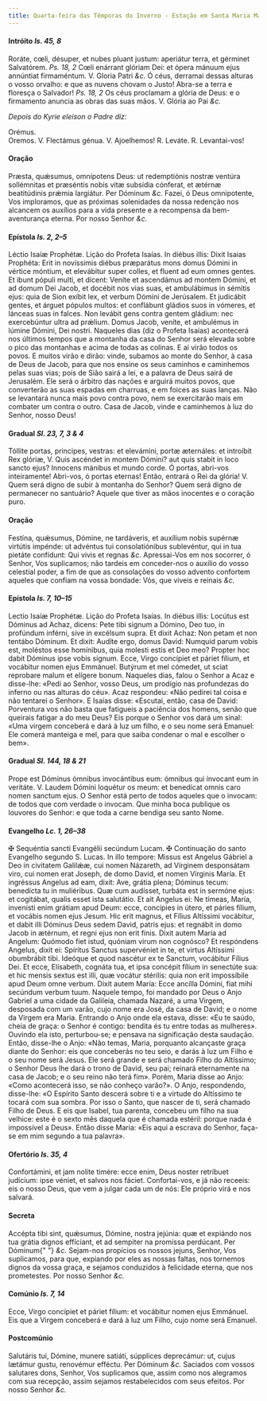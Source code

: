```yaml
---
title: Quarta-feira das Têmporas do Inverno - Estação em Santa Maria Maior
---
```


<h4 class="text-center">
  Intróito <em>Is. 45, 8</em>
</h4>
<div class="grid grid-cols-2 gap-5">
  <span class="text-justify">
    Roráte, cœli, désuper, et nubes pluant justum: aperiátur terra, et gérminet
    Salvatórem. <em>Ps. 18, 2</em> Cœli enárrant glóriam Dei: et ópera mánuum
    ejus annúntiat firmaméntum. V. Gloria Patri <em>&c.</em>
  </span>
  <span class="text-justify">
    Ó céus, derramai dessas alturas o vosso orvalho: e que as nuvens chovam o
    Justo! Abra-se a terra e floresça o Salvador! <em>Ps. 18, 2</em> Os céus
    proclamam a glória de Deus: e o firmamento anuncia as obras das suas mãos.
    V. Glória ao Pai <em>&c.</em>
  </span>
</div>

<em>Depois do Kyrie eleison o Padre diz:</em>

<div class="grid grid-cols-2 gap-5">
  <div class="col-6 text-danger text-center"> Orémus.</div>
  <div class="col-6 text-danger text-center"> Oremos.</span>
<span class="text-justify">V. Flectámus génua.</span>
<span class="text-justify">V. Ajoelhemos!</span>
<span class="text-justify">
    <span class="text-danger">R.</span> Leváte.
  </span>
<span class="text-justify">
    <span class="text-danger">R.</span> Levantai-vos!
  </span>
</div>

<h4 class="text-center">Oração</h4>
<div class="grid grid-cols-2 gap-5">
  <span class="text-justify">
    Præsta, quǽsumus, omnípotens Deus: ut redemptiónis nostræ ventúra
    sollémnitas et præséntis nobis vitæ subsídia cónferat, et ætérnæ
    beatitúdinis prǽmia largiátur. Per Dóminum <em>&c.</em>
  </span>
  <span class="text-justify">
    Fazei, ó Deus omnipotente, Vos imploramos, que as próximas solenidades da
    nossa redenção nos alcancem os auxílios para a vida presente e a recompensa
    da bem-aventurança eterna. Por nosso Senhor <em>&c.</em>
  </span>
</div>

<h4 class="text-center">
  Epístola <em>Is. 2, 2–5</em>
</h4>
<div class="grid grid-cols-2 gap-5">
  <span class="text-justify">Léctio Isaíæ Prophétæ.</span>
  <span class="text-justify">Lição do Profeta Isaías.</span>
  <span class="text-justify">
    In diébus illis: Dixit Isaias Prophéta: Erit in novíssimis diébus præparátus
    mons domus Dómini in vértice móntium, et elevábitur super colles, et fluent
    ad eum omnes gentes. Et ibunt pópuli multi, et dicent: Veníte et ascendámus
    ad montem Dómini, et ad domum Dei Jacob, et docébit nos vias suas, et
    ambulábimus in sémitis ejus: quia de Sion exíbit lex, et verbum Dómini de
    Jerúsalem. Et judicábit gentes, et árguet pópulos multos: et conflábunt
    gládios suos in vómeres, et lánceas suas in falces. Non levábit gens contra
    gentem gládium: nec exercebúntur ultra ad prǽlium. Domus Jacob, veníte, et
    ambulémus in lúmine Dómini, Dei nostri.
  </span>
  <span class="text-justify">
    Naqueles dias (diz o Profeta Isaías) acontecerá nos últimos tempos que a
    montanha da casa do Senhor será elevada sobre o pico das montanhas e acima
    de todas as colinas. E aí virão todos os povos. E muitos virão e dirão:
    vinde, subamos ao monte do Senhor, à casa de Deus de Jacob, para que nos
    ensine os seus caminhos e caminhemos pelas suas vias; pois de Sião sairá a
    lei, e a palavra de Deus sairá de Jerusalém. Ele será o árbitro das nações e
    arguirá muitos povos, que converterão as suas espadas em charruas, e em
    foices as suas lanças. Não se levantará nunca mais povo contra povo, nem se
    exercitarão mais em combater um contra o outro. Casa de Jacob, vinde e
    caminhemos à luz do Senhor, nosso Deus!
  </span>
</div>

<h4 class="text-center">
  Gradual <em>Sl. 23, 7, 3 & 4</em>
</h4>
<div class="grid grid-cols-2 gap-5">
  <span class="text-justify">
    Tóllite portas, principes, vestras: et elevámini, portæ æternáles: et
    introíbit Rex glóriæ, V. Quis ascéndet in montem Dómini? aut quis stabit in
    loco sancto ejus? Innocens mánibus et mundo corde.
  </span>
  <span class="text-justify">
    Ó portas, abri-vos inteiramente! Abri-vos, ó portas eternas! Então, entrará
    o Rei da glória! V. Quem será digno de subir à montanha do Senhor? Quem será
    digno de permanecer no santuário? Aquele que tiver as mãos inocentes e o
    coração puro.
  </span>
</div>

<h4 class="text-center">Oração</h4>
<div class="grid grid-cols-2 gap-5">
  <span class="text-justify">
    Festína, quǽsumus, Dómine, ne tardáveris, et auxílium nobis supérnæ virtútis
    impénde: ut advéntus tui consolatiónibus sublevéntur, qui in tua pietáte
    confídunt: Qui vivis et regnas <em>&c.</em>
  </span>
  <span class="text-justify">
    Apressai-Vos em nos socorrer, ó Senhor, Vos suplicamos; não tardeis em
    conceder-nos o auxílio do vosso celestial poder, a fim de que as consolações
    do vosso advento confortem aqueles que confiam na vossa bondade: Vós, que
    viveis e reinais <em>&c.</em>
  </span>
</div>

<h4 class="text-center">
  Epístola <em>Is. 7, 10–15</em>
</h4>
<div class="grid grid-cols-2 gap-5">
  <span class="text-justify">Lectio Isaíæ Prophétæ.</span>
  <span class="text-justify">Lição do Profeta Isaías.</span>
  <span class="text-justify">
    In diébus illis: Locútus est Dóminus ad Achaz, dicens: Pete tibi signum a
    Dómino, Deo tuo, in profúndum inférni, sive in excélsum supra. Et dixit
    Achaz: Non petam et non tentábo Dóminum. Et dixit: Audíte ergo, domus David:
    Numquid parum vobis est, moléstos esse homínibus, quia molesti estis et Deo
    meo? Propter hoc dabit Dóminus ipse vobis signum. Ecce, Virgo concípiet et
    páriet fílium, et vocábitur nomen ejus Emmánuel. Butýrum et mel cómedet, ut
    sciat reprobare malum et elígere bonum.
  </span>
  <span class="text-justify">
    Naqueles dias, falou o Senhor a Acaz e disse-lhe: «Pedi ao Senhor, vosso
    Deus, um prodígio nas profundezas do inferno ou nas alturas do céu». Acaz
    respondeu: «Não pedirei tal coisa e não tentarei o Senhor». E Isaías disse:
    «Escutai, então, casa de David: Porventura vos não basta que fatigueis a
    paciência dos homens, senão que queirais fatigar a do meu Deus? Eis porque o
    Senhor vos dará um sinal: «Uma virgem conceberá e dará à luz um filho, e o
    seu nome será Emanuel: Ele comerá manteiga e mel, para que saiba condenar o
    mal e escolher o bem».
  </span>
</div>

<h4 class="text-center">
  Gradual <em>Sl. 144, 18 & 21</em>
</h4>
<div class="grid grid-cols-2 gap-5">
  <span class="text-justify">
    Prope est Dóminus ómnibus invocántibus eum: ómnibus qui ínvocant eum in
    veritáte. V. Laudem Dómini loquétur os meum: et benedícat omnis caro nomen
    sanctum ejus.
  </span>
  <span class="text-justify">
    O Senhor está perto de todos aqueles que o invocam: de todos que com verdade
    o invocam. Que minha boca publique os louvores do Senhor: e que toda a carne
    bendiga seu santo Nome.
  </span>
</div>

<h4 class="text-center">
  Evangelho <em>Lc. 1, 26–38</em>
</h4>
<div class="grid grid-cols-2 gap-5">
  <span class="text-justify">
    <span class="text-danger">&#10016;</span> Sequéntia sancti Evangélii
    secúndum Lucam.
  </span>
  <span class="text-justify">
    <span class="text-danger">&#10016;</span> Continuação do santo Evangelho
    segundo S. Lucas.
  </span>
  <span class="text-justify">
    In illo tempore: Missus est Angelus Gábriel a Deo in civitatem Galilǽæ, cui
    nomen Názareth, ad Vírginem desponsátam viro, cui nomen erat Joseph, de domo
    David, et nomen Vírginis María. Et ingréssus Angelus ad eam, dixit: Ave,
    grátia plena; Dóminus tecum: benedícta tu in muliéribus. Quæ cum audísset,
    turbáta est in sermóne ejus: et cogitábat, qualis esset ista salutátio. Et
    ait Angelus ei: Ne tímeas, María, invenísti enim grátiam apud Deum: ecce,
    concípies in útero, et páries fílium, et vocábis nomen ejus Jesum. Hic erit
    magnus, et Fílius Altíssimi vocábitur, et dabit illi Dóminus Deus sedem
    David, patris ejus: et regnábit in domo Jacob in ætérnum, et regni ejus non
    erit finis. Dixit autem María ad Angelum: Quómodo fiet istud, quóniam virum
    non cognósco? Et respóndens Angelus, dixit ei: Spíritus Sanctus supervéniet
    in te, et virtus Altíssimi obumbrábit tibi. Ideóque et quod nascétur ex te
    Sanctum, vocábitur Fílius Dei. Et ecce, Elísabeth, cognáta tua, et ipsa
    concépit fílium in senectúte sua: et hic mensis sextus est illi, quæ vocátur
    stérilis: quia non erit impossíbile apud Deum omne verbum. Dixit autem
    María: Ecce ancílla Dómini, fiat mihi secúndum verbum tuum.
  </span>
  <span class="text-justify">
    Naquele tempo, foi mandado por Deus o Anjo Gabriel a uma cidade da Galileia,
    chamada Nazaré, a uma Virgem, desposada com um varão, cujo nome era José, da
    casa de David; e o nome da Virgem era Maria. Entrando o Anjo onde ela
    estava, disse: «Eu te saúdo, cheia de graça: o Senhor é contigo: bendita és
    tu entre todas as mulheres». Ouvindo ela isto, perturbou-se; e pensava na
    significação desta saudação. Então, disse-lhe o Anjo: «Não temas, Maria,
    porquanto alcançaste graça diante do Senhor: eis que conceberás no teu seio,
    e darás à luz um Filho e o seu nome será Jesus. Ele será grande e será
    chamado Filho do Altíssimo; o Senhor Deus lhe dará o trono de David, seu
    pai; reinará eternamente na casa de Jacob; e o seu reino não terá fim».
    Porém, Maria disse ao Anjo: «Como acontecerá isso, se não conheço varão?». O
    Anjo, respondendo, disse-lhe: «O Espírito Santo descerá sobre ti e a virtude
    do Altíssimo te tocará com sua sombra. Por isso o Santo, que nascer de ti,
    será chamado Filho de Deus. E eis que Isabel, tua parenta, concebeu um filho
    na sua velhice: este é o sexto mês daquela que é chamada estéril: porque
    nada é impossível a Deus». Então disse Maria: «Eis aqui a escrava do Senhor,
    faça-se em mim segundo a tua palavra».
  </span>
</div>

<h4 class="text-center">
  Ofertório <em>Is. 35, 4</em>
</h4>
<div class="grid grid-cols-2 gap-5">
  <span class="text-justify">
    Confortámini, et jam nolite timére: ecce enim, Deus noster retríbuet
    judícium: ipse véniet, et salvos nos fáciet.
  </span>
  <span class="text-justify">
    Confortai-vos, e já não receeis: eis o nosso Deus, que vem a julgar cada um
    de nós: Ele próprio virá e nos salvará.
  </span>
</div>

<h4 class="text-center">Secreta</h4>
<div class="grid grid-cols-2 gap-5">
  <span class="text-justify">
    Accépta tibi sint, quǽsumus, Dómine, nostra jejúnia: quæ et expiándo nos tua
    grátia dignos effíciant, et ad sempiter na promíssa perdúcant. Per Dóminum{" "}
    <em>&c.</em>
  </span>
  <span class="text-justify">
    Sejam-nos propícios os nossos jejuns, Senhor, Vos suplicamos, para que,
    expiando por eles as nossas faltas, nos tornemos dignos da vossa graça, e
    sejamos conduzidos à felicidade eterna, que nos prometestes. Por nosso
    Senhor <em>&c.</em>
  </span>
</div>

<h4 class="text-center">
  Comúnio <em>Is. 7, 14</em>
</h4>
<div class="grid grid-cols-2 gap-5">
  <span class="text-justify">
    Ecce, Virgo concípiet et páriet fílium: et vocábitur nomen ejus Emmánuel.
  </span>
  <span class="text-justify">
    Eis que a Virgem conceberá e dará à luz um Filho, cujo nome será Emanuel.
  </span>
</div>

<h4 class="text-center">Postcomúnio</h4>
<div class="grid grid-cols-2 gap-5">
  <span class="text-justify">
    Salutáris tui, Dómine, munere satiáti, súpplices deprecámur: ut, cujus
    lætámur gustu, renovémur efféctu. Per Dóminum <em>&c.</em>
  </span>
  <span class="text-justify">
    Saciados com vossos salutares dons, Senhor, Vos suplicamos que, assim como
    nos alegramos com sua recepção, assim sejamos restabelecidos com seus
    efeitos. Por nosso Senhor <em>&c.</em>
  </span>
</div>
